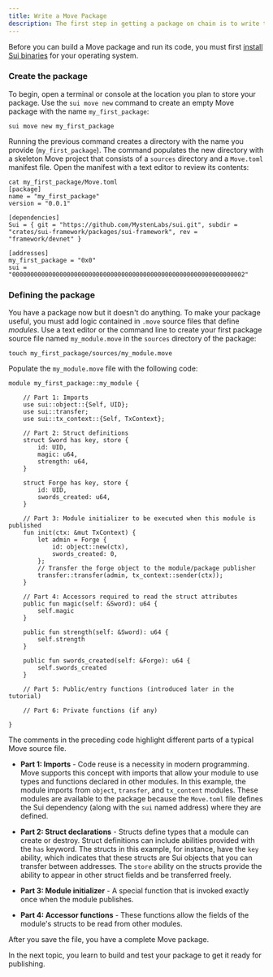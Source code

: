 ```yaml
---
title: Write a Move Package
description: The first step in getting a package on chain is to write the Move code that defines the logic of your package. The structure of a Move package is similar to those in Rust.
---
```


Before you can build a Move package and run its code, you must first [install Sui binaries](../getting-started/sui-install.mdx) for your operating system.

### Create the package

To begin, open a terminal or console at the location you plan to store your package. Use the `sui move new` command to create an empty Move package with the name `my_first_package`:

``` shell
sui move new my_first_package
```

Running the previous command creates a directory with the name you provide (`my_first_package`). The command populates the new directory with a skeleton Move project that consists of a `sources` directory and a `Move.toml` manifest file. Open the manifest with a text editor to review its contents:

```shell
cat my_first_package/Move.toml
[package]
name = "my_first_package"
version = "0.0.1"

[dependencies]
Sui = { git = "https://github.com/MystenLabs/sui.git", subdir = "crates/sui-framework/packages/sui-framework", rev = "framework/devnet" }

[addresses]
my_first_package = "0x0"
sui = "0000000000000000000000000000000000000000000000000000000000000002"
```

### Defining the package

You have a package now but it doesn't do anything. To make your package useful, you must add logic contained in `.move` source files that define *modules*. Use a text editor or the command line to create your first package source file named `my_module.move` in the `sources` directory of the package:

``` shell
touch my_first_package/sources/my_module.move
```

Populate the `my_module.move` file with the following code:

```move
module my_first_package::my_module {

    // Part 1: Imports
    use sui::object::{Self, UID};
    use sui::transfer;
    use sui::tx_context::{Self, TxContext};

    // Part 2: Struct definitions
    struct Sword has key, store {
        id: UID,
        magic: u64,
        strength: u64,
    }

    struct Forge has key, store {
        id: UID,
        swords_created: u64,
    }

    // Part 3: Module initializer to be executed when this module is published
    fun init(ctx: &mut TxContext) {
        let admin = Forge {
            id: object::new(ctx),
            swords_created: 0,
        };
        // Transfer the forge object to the module/package publisher
        transfer::transfer(admin, tx_context::sender(ctx));
    }

    // Part 4: Accessors required to read the struct attributes
    public fun magic(self: &Sword): u64 {
        self.magic
    }

    public fun strength(self: &Sword): u64 {
        self.strength
    }

    public fun swords_created(self: &Forge): u64 {
        self.swords_created
    }

    // Part 5: Public/entry functions (introduced later in the tutorial)

    // Part 6: Private functions (if any)

}
```

The comments in the preceding code highlight different parts of a typical Move source file.

* **Part 1: Imports** - Code reuse is a necessity in modern programming. Move supports this concept with imports that allow your module to use types and functions declared in other modules. In this example, the module imports from `object`, `transfer`, and `tx_content` modules. These modules are available to the package because the `Move.toml` file defines the Sui dependency (along with the `sui` named address) where they are defined.

* **Part 2: Struct declarations** - Structs define types that a module can create or destroy. Struct definitions can include abilities provided with the `has` keyword. The structs in this example, for instance, have the `key` ability, which indicates that these structs are Sui objects that you can transfer between addresses. The `store` ability on the structs provide the ability to appear in other struct fields and be transferred freely.

* **Part 3: Module initializer** - A special function that is invoked exactly once when the module publishes.

* **Part 4: Accessor functions** - These functions allow the fields of the module's structs to be read from other modules.

After you save the file, you have a complete Move package.

In the next topic, you learn to build and test your package to get it ready for publishing.
